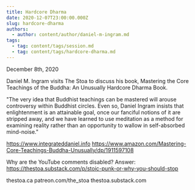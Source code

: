 ```yaml
---
title: Hardcore Dharma
date: 2020-12-07T23:00:00.000Z
slug: hardcore-dharma
authors:
  - author: content/author/daniel-m-ingram.md
tags:
  - tag: content/tags/session.md
  - tag: content/tags/hardcore-dharma.md
---
```


December 8th, 2020

Daniel M. Ingram visits The Stoa to discuss his book, Mastering the Core Teachings of the Buddha: An Unusually Hardcore Dharma Book.

"The very idea that Buddhist teachings can be mastered will arouse controversy within Buddhist circles. Even so, Daniel Ingram insists that enlightenment is an attainable goal, once our fanciful notions of it are stripped away, and we have learned to use meditation as a method for examining reality rather than an opportunity to wallow in self-absorbed mind-noise."

https://www.integrateddaniel.info
https://www.amazon.com/Mastering-Core-Teachings-Buddha-Unusually/dp/1911597108

Why are the YouTube comments disabled? Answer: https://thestoa.substack.com/p/stoic-punk-or-why-you-should-stop

thestoa.ca
patreon.com/the_stoa
thestoa.substack.com
